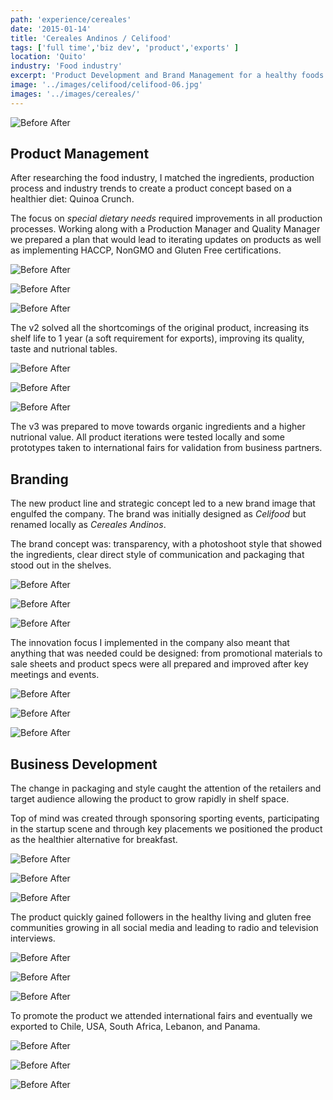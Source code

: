 ```yaml
---
path: 'experience/cereales'
date: '2015-01-14'
title: 'Cereales Andinos / Celifood'
tags: ['full time','biz dev', 'product','exports' ]
location: 'Quito'
industry: 'Food industry'
excerpt: 'Product Development and Brand Management for a healthy foods factory'
image: '../images/celifood/celifood-06.jpg'
images: '../images/cereales/'
---
```


![Before After](../images/cereales/before-after_4.png)



<div class="col-lg-8 my-5">

## Product Management

After researching the food industry, I matched the ingredients, production process and industry trends to create a product concept based on a healthier diet: Quinoa Crunch.

The focus on *special dietary needs* required improvements in all production processes. Working along with a Production Manager and Quality Manager we prepared a plan that would lead to iterating updates on products as well as implementing HACCP, NonGMO and Gluten Free certifications.

</div>

<div class="row">

<div class="col-lg-3 offset-lg-3">

![Before After](../images/cereales/cereales_andinos-10.jpg)

</div>


<div class="col-lg-3">

![Before After](../images/celifood/celifood_7.jpg)

</div>

<div class="col-lg-3">

![Before After](../images/cereales/cereales_andinos-01.jpg)

</div>

</div>

<div class="col-lg-8 my-3">

The v2 solved all the shortcomings of the original product, increasing its shelf life to 1 year (a soft requirement for exports), improving its quality, taste and nutrional tables. 

</div>

<div class="row">

<div class="col-lg-3 offset-lg-3">

![Before After](../images/cereales/cereales_andinos-07.jpg)

</div>

<div class="col-lg-3">

![Before After](../images/celifood/celifood_4.jpg)

</div>

<div class="col-lg-3">

![Before After](../images/cereales/cereales_andinos-12.jpg)

</div>

</div>

<div class="col-lg-8 my-3">

The v3 was prepared to move towards organic ingredients and a higher nutrional value. 
All product iterations were tested locally and some prototypes taken to international fairs for validation from business partners.

</div>

<div class="col-lg-8 my-5">

## Branding 

The new product line and strategic concept led to a new brand image that engulfed the company. The brand was initially designed as *Celifood* but renamed locally as *Cereales Andinos*.  


The brand concept was: transparency, with a photoshoot style that showed the ingredients, clear direct style of communication and packaging that stood out in the shelves. 

</div>

<div class="row">

<div class="col-lg-3 offset-lg-3">

![Before After](../images/celifood/celifood_5.jpg)

</div>

<div class="col-lg-3">

![Before After](../images/celifood/celifood_6.jpg)

</div>

<div class="col-lg-3">

![Before After](../images/celifood/celifood_1.jpg)


</div>

</div>

<div class="col-lg-8">


The innovation focus I implemented in the company also meant that anything that was needed could be designed: from promotional materials to sale sheets and product specs were all prepared and improved after key meetings and events. 

</div>

<div class="row">

<div class="col-lg-3 offset-lg-3">


![Before After](../images/cereales/cereales_andinos-06.jpg)

</div>

<div class="col-lg-3">

![Before After](../images/cereales/cereales_andinos-13.jpg)

</div>

<div class="col-lg-3">

![Before After](../images/celifood/celifood_11.jpg)

</div>
</div>

<div class="col-lg-8 my-5">

## Business Development

The change in packaging and style caught the attention of the retailers and target audience allowing the product to grow rapidly in shelf space. 

Top of mind was created through sponsoring sporting events, participating in the startup scene and through key placements we positioned the product as the healthier alternative for breakfast. 

</div>

<div class="row">

<div class="col-lg-3 offset-lg-3">

![Before After](../images/cereales/cereales_andinos-05.jpg)


</div>

<div class="col-lg-3">

![Before After](../images/cereales/cereales_andinos-04.jpg)

</div>

<div class="col-lg-3">

![Before After](../images/cereales/cereales_andinos-14.jpg)

</div>

</div>

<div class="col-lg-8">
The product quickly gained followers in the healthy living and gluten free communities growing in all social media and leading to radio and television interviews. 
</div>

<div class="row">

<div class="col-lg-3 offset-lg-3">


![Before After](../images/cereales/cereales_andinos-08.jpg)


</div>

<div class="col-lg-3">

![Before After](../images/cereales/cereales_andinos-09.jpg)

</div>

<div class="col-lg-3">

![Before After](../images/celifood/celifood_8.jpg)

</div>
</div>

<div class="col-lg-8">

To promote the product we attended international fairs and eventually we exported to Chile, USA, South Africa, Lebanon, and Panama. 

</div>

<div class="row">

<div class="col-lg-3 offset-lg-3">

![Before After](../images/celifood/celifood_2.jpg)

</div>

<div class="col-lg-3">

![Before After](../images/celifood/celifood_3.jpg)

</div>

<div class="col-lg-3">

![Before After](../images/celifood/celifood_10.jpg)

</div>

</div>







